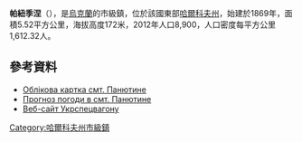 {{no footnotes|time=2015-09-16T00:58:36+00:00}}
{{coord|48|56|26|N|36|16|30|E|scale:30000_region:UA|display=title}}

'''帕紐季涅'''（{{lang-uk|Панютине}}），是[[烏克蘭|烏克蘭]]的市級鎮，位於該國東部[[哈爾科夫州|哈爾科夫州]]，始建於1869年，面積5.52平方公里，海拔高度172米，2012年人口8,900，人口密度每平方公里1,612.32人。

==參考資料==
* [http://gska2.rada.gov.ua/pls/z7502/A005?rdat1=22.08.2008&rf7571=34286 Облікова картка смт. Панютине]{{dead link|date=2017年12月 |bot=InternetArchiveBot |fix-attempted=yes }}
* [http://weather.in.ua/ua/har%27kovskaja/19588 Прогноз погоди в смт. Панютине] {{Wayback|url=http://weather.in.ua/ua/har%27kovskaja/19588 |date=20160323025229 }}
* [https://web.archive.org/web/20151013011803/http://www.usv.com.ua/index.php?id=329 Веб-сайт Укрспецвагону]

{{DEFAULTSORT:Панютине}}
[[Category:哈爾科夫州市級鎮|Category:哈爾科夫州市級鎮]]


{{Kharkiv-geo-stub}}